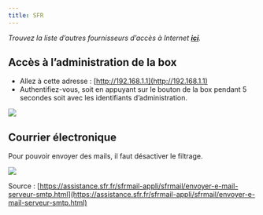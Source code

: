 ```yaml
---
title: SFR
---
```


*Trouvez la liste d’autres fournisseurs d’accès à Internet **[ici](/install/providers/isp/)**.*

## Accès à l’administration de la box

- Allez à cette adresse : [http://192.168.1.1](http://192.168.1.1)
- Authentifiez-vous, soit en appuyant sur le bouton de la box pendant 5 secondes soit avec les identifiants d’administration.

![](/img/sfr-authentification.png?resize=900)

## Courrier électronique

Pour pouvoir envoyer des mails, il faut désactiver le filtrage.

![](/img/sfr-filtrage.png?resize=600)

Source : [https://assistance.sfr.fr/sfrmail-appli/sfrmail/envoyer-e-mail-serveur-smtp.html](https://assistance.sfr.fr/sfrmail-appli/sfrmail/envoyer-e-mail-serveur-smtp.html)
